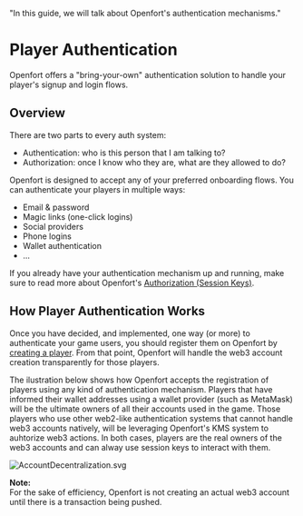   "In this guide, we will talk about Openfort's authentication mechanisms."

# Player Authentication

Openfort offers a "bring-your-own" authentication solution to handle your player's signup and login flows.

## Overview

There are two parts to every auth system:

- Authentication: who is this person that I am talking to?
- Authorization: once I know who they are, what are they allowed to do?

Openfort is designed to accept any of your preferred onboarding flows. You can authenticate your players in multiple ways:

- Email & password
- Magic links (one-click logins)
- Social providers
- Phone logins
- Wallet authentication
- ...

If you already have your authentication mechanism up and running, make sure to read more about Openfort's [Authorization (Session Keys)](/session-keys).

## How Player Authentication Works

Once you have decided, and implemented, one way (or more) to authenticate your game users, you should register them on Openfort by [creating a player](/players-accounts#get-started-with-players).
From that point, Openfort will handle the web3 account creation transparently for those players.

The ilustration below shows how Openfort accepts the registration of players using any kind of authentication mechanism.
Players that have informed their wallet addresses using a wallet provider (such as MetaMask) will be the ultimate owners of all their accounts used in the game.
Those players who use other web2-like authentication systems that cannot handle web3 accounts natively, will be leveraging Openfort's KMS system to auhtorize web3 actions.
In both cases, players are the real owners of the web3 accounts and can alway use session keys to interact with them.

![AccountDecentralization.svg](https://blog-cms.openfort.xyz/uploads/Account_Decentralization_39a5c97ad7.svg)

<Note>
  <strong>Note: </strong>
  <br /> For the sake of efficiency, Openfort is not creating an actual web3 account until there is a transaction being pushed.
</Note>
